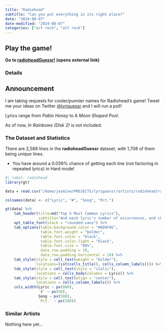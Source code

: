 ```yaml
---
title: "Radiohead"
subtitle: "Can you put everything in its right place?"
date: "2024-08-07"
date-modified: "2024-08-07"
categories: ["art rock", "alt rock"]
---
```


::: {.callout-tip appearance="simple"}
## Play the game!
::: lead
**Go to <a href="https://radiohead.lyriguessr.xyz/" target="_blank">radioheadGuessr!</a> (opens external link)**
:::
:::

### Details

::: {.callout-note appearance="simple"}
## Announcement
I am taking requests for cooler/punnier names for Radiohead's game! Tweet me your ideas on Twitter [@lyriguessr](https://x.com/lyriguessr) and I will run a poll!
:::

Lyrics range from *Pablo Honey* to A *Moon Shaped Pool*.

As of now, *In Rainbows (Disk 2)* is not included. 

### The Dataset and Statistics

There are 2,588 lines in the **radioheadGuessr** dataset, with 1,708 of them being *unique* lines.

* You have around a 0.039% chance of getting each line (not factoring in repeated lyrics) in Hard mode! 

```r
#| label: radiohead
library(gt)

data = read.csv("/home/jasmine/PROJECTS/lyriguessr/artists/radiohead/radiohead_counts.csv")

colnames(data) <- c("Lyric", "#", "Song", "Pct.")

gt(data) %>% 
    tab_header(title=md("Top 5 Most Common Lyrics"), 
               subtitle="And each lyric's number of occurrences, and chance of showing up in Hard mode") %>%
    opt_table_font(stack = "rounded-sans") %>%
    tab_options(table.background.color = "#8D9F8E",
                table.font.weight = "bolder",
                table.font.color = "black",
                table.font.color.light = "black",
                table.font.size = "90%",
                data_row.padding = 10,
                data_row.padding.horizontal = 10) %>%
    tab_style(style = cell_text(weight = "bolder"),
              locations=list(cells_title(), cells_column_labels())) %>%
    tab_style(style = cell_text(style = "italic"),
              locations = cells_body(columns = Lyric)) %>%
    tab_style(style = cell_text(align = "center"),
              locations = cells_column_labels()) %>%
    cols_width(Lyric ~ px(800),
               `#` ~ px(50),
               Song ~ px(500),
               `Pct.` ~ px(100))
```

### Similar Artists

Nothing here yet...